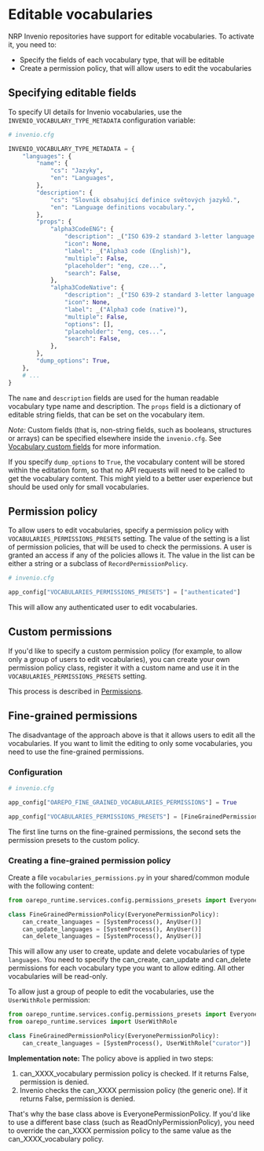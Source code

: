 
# Editable vocabularies  <Difficulty level="intermediate" />

NRP Invenio repositories have support for editable vocabularies. To activate it, you need to:

* Specify the fields of each vocabulary type, that will be editable
* Create a permission policy, that will allow users to edit the vocabularies

## Specifying editable fields

To specify UI details for Invenio vocabularies, use the `INVENIO_VOCABULARY_TYPE_METADATA` configuration variable:

```python
# invenio.cfg

INVENIO_VOCABULARY_TYPE_METADATA = {
    "languages": {
        "name": {
            "cs": "Jazyky",
            "en": "Languages",
        },
        "description": {
            "cs": "Slovník obsahující definice světových jazyků.",
            "en": "Language definitions vocabulary.",
        },
        "props": {
            "alpha3CodeENG": {
                "description": _("ISO 639-2 standard 3-letter language code"),
                "icon": None,
                "label": _("Alpha3 code (English)"),
                "multiple": False,
                "placeholder": "eng, cze...",
                "search": False,
            },
            "alpha3CodeNative": {
                "description": _("ISO 639-2 standard 3-letter language code"),
                "icon": None,
                "label": _("Alpha3 code (native)"),
                "multiple": False,
                "options": [],
                "placeholder": "eng, ces...",
                "search": False,
            },
        },
        "dump_options": True,
    },
    # ...
}
```

The `name` and `description` fields are used for the human readable vocabulary type name and description.
The `props` field is a dictionary of editable string fields, that can be set on the vocabulary item.

*Note:* Custom fields (that is, non-string fields, such as booleans, structures or arrays) can be specified elsewhere
inside the `invenio.cfg`. See [Vocabulary custom fields](/customize/vocabularies/custom_fields.mdx) for more information.

If you specify `dump_options` to `True`, the vocabulary content will be stored within the editation form,
so that no API requests will need to be called to get the vocabulary content. This might yield to a better user experience
but should be used only for small vocabularies.

## Permission policy

To allow users to edit vocabularies, specify a permission policy with `VOCABULARIES_PERMISSIONS_PRESETS` setting.
The value of the setting is a list of permission policies, that will be used to check the permissions.
A user is granted an access if any of the policies allows it. The value in the list can be either a string
or a subclass of `RecordPermissionPolicy`.

```python
# invenio.cfg

app_config["VOCABULARIES_PERMISSIONS_PRESETS"] = ["authenticated"]
```

This will allow any authenticated user to edit vocabularies.

## Custom permissions

If you'd like to specify a custom permission policy (for example,
to allow only a group of users to edit vocabularies), you can create
your own permission policy class, register it with a custom name and
use it in the `VOCABULARIES_PERMISSIONS_PRESETS` setting.

This process is described in [Permissions](/customize/record/permissions.mdx).


## Fine-grained permissions

The disadvantage of the approach above is that it allows users to edit all the vocabularies.
If you want to limit the editing to only some vocabularies, you need to use the fine-grained permissions.

### Configuration

```python
# invenio.cfg

app_config["OAREPO_FINE_GRAINED_VOCABULARIES_PERMISSIONS"] = True

app_config["VOCABULARIES_PERMISSIONS_PRESETS"] = [FineGrainedPermissionPolicy]
```

The first line turns on the fine-grained permissions, the second sets the permission presets to the custom policy.

### Creating a fine-grained permission policy

Create a file `vocabularies_permissions.py` in your shared/common module with the following content:

```python
from oarepo_runtime.services.config.permissions_presets import EveryonePermissionPolicy

class FineGrainedPermissionPolicy(EveryonePermissionPolicy):
    can_create_languages = [SystemProcess(), AnyUser()]
    can_update_languages = [SystemProcess(), AnyUser()]
    can_delete_languages = [SystemProcess(), AnyUser()]
```

This will allow any user to create, update and delete vocabularies of type `languages`. You need to specify the
can_create, can_update and can_delete permissions for each vocabulary type you want to allow editing. All other
vocabularies will be read-only.

To allow just a group of people to edit the vocabularies, use the `UserWithRole` permission:

```python
from oarepo_runtime.services.config.permissions_presets import EveryonePermissionPolicy
from oarepo_runtime.services import UserWithRole

class FineGrainedPermissionPolicy(EveryonePermissionPolicy):
    can_create_languages = [SystemProcess(), UserWithRole("curator")]
```

**Implementation note:** The policy above is applied in two steps:

1. can_XXXX_vocabulary permission policy is checked. If it returns False, permission is denied.
2. Invenio checks the can_XXXX permission policy (the generic one). If it returns False, permission is denied.

That's why the base class above is EveryonePermissionPolicy. If you'd like to use a different base class
(such as ReadOnlyPermissionPolicy), you need to override the can_XXXX permission policy to the same value
as the can_XXXX_vocabulary policy.